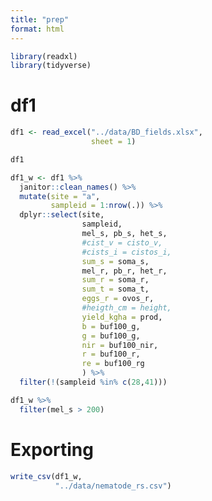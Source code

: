 ```yaml
---
title: "prep"
format: html
---
```


```r
library(readxl)
library(tidyverse)

```

# df1
```r
df1 <- read_excel("../data/BD_fields.xlsx",
                  sheet = 1)

df1
```

```r
df1_w <- df1 %>%
  janitor::clean_names() %>%
  mutate(site = "a",
         sampleid = 1:nrow(.)) %>%
  dplyr::select(site,
                sampleid,
                mel_s, pb_s, het_s,
                #cist_v = cisto_v, 
                #cists_i = cistos_i,
                sum_s = soma_s,
                mel_r, pb_r, het_r, 
                sum_r = soma_r,
                sum_t = soma_t, 
                eggs_r = ovos_r,
                #heigth_cm = height,
                yield_kgha = prod,
                b = buf100_g,
                g = buf100_g,
                nir = buf100_nir,
                r = buf100_r,
                re = buf100_rg
                ) %>%
  filter(!(sampleid %in% c(28,41)))

df1_w %>%
  filter(mel_s > 200)
```

# Exporting  
```r
write_csv(df1_w,
          "../data/nematode_rs.csv")
```

